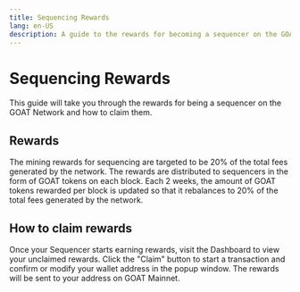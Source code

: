 ```yaml
---
title: Sequencing Rewards
lang: en-US
description: A guide to the rewards for becoming a sequencer on the GOAT Network.
---
```


# Sequencing Rewards
This guide will take you through the rewards for being a sequencer on the GOAT Network and how to claim them.

## Rewards
The mining rewards for sequencing are targeted to be 20% of the total fees generated by the network. The rewards are distributed to sequencers in the form of GOAT tokens on each block. Each 2 weeks, the amount of GOAT tokens rewarded per block is updated so that it rebalances to 20% of the total fees generated by the network.

## How to claim rewards
Once your Sequencer starts earning rewards, visit the Dashboard to view your unclaimed rewards. Click the "Claim" button to start a transaction and confirm or modify your wallet address in the popup window. The rewards will be sent to your address on GOAT Mainnet.
